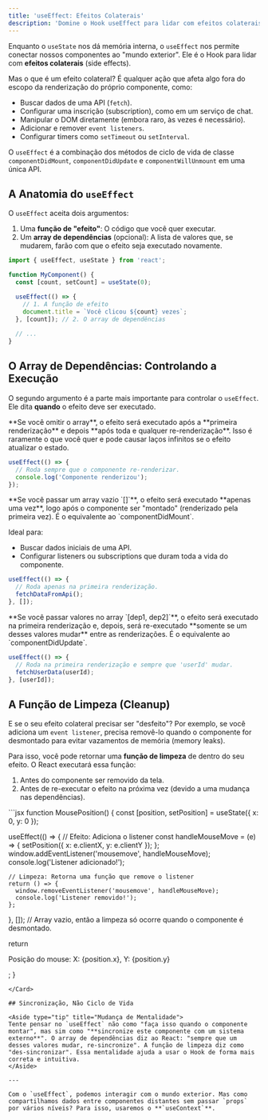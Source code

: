 ```yaml
---
title: 'useEffect: Efeitos Colaterais'
description: 'Domine o Hook useEffect para lidar com efeitos colaterais como busca de dados (fetching), timers e manipulação do DOM em seus componentes React.'
---
```



Enquanto o `useState` nos dá memória interna, o `useEffect` nos permite conectar nossos componentes ao "mundo exterior". Ele é o Hook para lidar com **efeitos colaterais** (side effects).

Mas o que é um efeito colateral? É qualquer ação que afeta algo fora do escopo da renderização do próprio componente, como:

-   Buscar dados de uma API (`fetch`).
-   Configurar uma inscrição (subscription), como em um serviço de chat.
-   Manipular o DOM diretamente (embora raro, às vezes é necessário).
-   Adicionar e remover `event listeners`.
-   Configurar timers como `setTimeout` ou `setInterval`.

O `useEffect` é a combinação dos métodos de ciclo de vida de classe `componentDidMount`, `componentDidUpdate` e `componentWillUnmount` em uma única API.

## A Anatomia do `useEffect`

O `useEffect` aceita dois argumentos:

1.  Uma **função de "efeito"**: O código que você quer executar.
2.  Um **array de dependências** (opcional): A lista de valores que, se mudarem, farão com que o efeito seja executado novamente.

```jsx
import { useEffect, useState } from 'react';

function MyComponent() {
  const [count, setCount] = useState(0);

  useEffect(() => {
    // 1. A função de efeito
    document.title = `Você clicou ${count} vezes`;
  }, [count]); // 2. O array de dependências
  
  // ...
}
```

## O Array de Dependências: Controlando a Execução

O segundo argumento é a parte mais importante para controlar o `useEffect`. Ele dita **quando** o efeito deve ser executado.

<Tabs>
<TabItem label="Executa a cada renderização">
**Se você omitir o array**, o efeito será executado após a **primeira renderização** e depois **após toda e qualquer re-renderização**. Isso é raramente o que você quer e pode causar laços infinitos se o efeito atualizar o estado.

```jsx
useEffect(() => {
  // Roda sempre que o componente re-renderizar.
  console.log('Componente renderizou');
});
```
</TabItem>
<TabItem label="Executa apenas uma vez">
**Se você passar um array vazio `[]`**, o efeito será executado **apenas uma vez**, logo após o componente ser "montado" (renderizado pela primeira vez). É o equivalente ao `componentDidMount`.

Ideal para:
-   Buscar dados iniciais de uma API.
-   Configurar listeners ou subscriptions que duram toda a vida do componente.

```jsx
useEffect(() => {
  // Roda apenas na primeira renderização.
  fetchDataFromApi();
}, []);
```
</TabItem>
<TabItem label="Executa quando um valor muda">
**Se você passar valores no array `[dep1, dep2]`**, o efeito será executado na primeira renderização e, depois, será re-executado **somente se um desses valores mudar** entre as renderizações. É o equivalente ao `componentDidUpdate`.

```jsx
useEffect(() => {
  // Roda na primeira renderização e sempre que 'userId' mudar.
  fetchUserData(userId);
}, [userId]);
```
</TabItem>
</Tabs>

## A Função de Limpeza (Cleanup)

E se o seu efeito colateral precisar ser "desfeito"? Por exemplo, se você adiciona um `event listener`, precisa removê-lo quando o componente for desmontado para evitar vazamentos de memória (memory leaks).

Para isso, você pode retornar uma **função de limpeza** de dentro do seu efeito. O React executará essa função:
1.  Antes do componente ser removido da tela.
2.  Antes de re-executar o efeito na próxima vez (devido a uma mudança nas dependências).

<Card title="Exemplo: Limpando um Event Listener 🧼">
```jsx
function MousePosition() {
  const [position, setPosition] = useState({ x: 0, y: 0 });

  useEffect(() => {
    // Efeito: Adiciona o listener
    const handleMouseMove = (e) => {
      setPosition({ x: e.clientX, y: e.clientY });
    };
    window.addEventListener('mousemove', handleMouseMove);
    console.log('Listener adicionado!');

    // Limpeza: Retorna uma função que remove o listener
    return () => {
      window.removeEventListener('mousemove', handleMouseMove);
      console.log('Listener removido!');
    };
  }, []); // Array vazio, então a limpeza só ocorre quando o componente é desmontado.

  return <p>Posição do mouse: X: {position.x}, Y: {position.y}</p>;
}
```
</Card>

## Sincronização, Não Ciclo de Vida

<Aside type="tip" title="Mudança de Mentalidade">
Tente pensar no `useEffect` não como "faça isso quando o componente montar", mas sim como "**sincronize este componente com um sistema externo**". O array de dependências diz ao React: "sempre que um desses valores mudar, re-sincronize". A função de limpeza diz como "des-sincronizar". Essa mentalidade ajuda a usar o Hook de forma mais correta e intuitiva.
</Aside>

---

Com o `useEffect`, podemos interagir com o mundo exterior. Mas como compartilhamos dados entre componentes distantes sem passar `props` por vários níveis? Para isso, usaremos o **`useContext`**.
